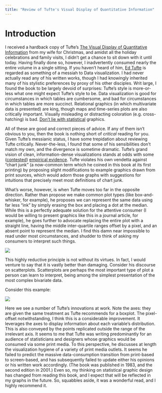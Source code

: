 ```yaml
---
title: "Review of Tufte's Visual Display of Quantitative Information"
---
```


# Introduction

I received a hardback copy of Tufte's [The Visual Display of Quantitative Information](http://smile.amazon.com/Visual-Display-Quantitative-Information/dp/0961392142/ref=sr_1_1?s=books&ie=UTF8&qid=1451697611&sr=1-1&keywords=the+visual+display+of+quantitative+information) from my wife for Christmas, and amidst all the holiday celebrations and family visits, I didn't get a chance to sit down with it until today. Having finally done so, however, I inadvertently consumed nearly the entire volume in a single sitting. 
If you haven't heard of him, [Ed Tufte](http://www.edwardtufte.com/tufte/index) is regarded as something of a messiah to Data visualization. I had never actually read any of his written works, though I had knowingly inherited many of his stylistic preferences by proxy of his other disciples. Writ large, I found the book to be largely devoid of surprises: Tufte's style is more-or-less what one might expect Tufte's style to be. Data visualization is good for circumstances in which tables are cumbersome, and bad for circumstances in which tables are more succinct. Relational graphics (in which multivariate data is presented) are king, though maps and time-series plots are also critically important. Visually misleading or distracting coloration (e.g. cross-hatching) is bad. [Don't lie with statistical](http://smile.amazon.com/How-Lie-Statistics-Darrell-Huff/dp/0393310728/ref=sr_1_1?s=books&ie=UTF8&qid=1451698516&sr=1-1&keywords=how+to+lie+with+statistics) graphics.

All of these are good and correct pieces of advice. If any of them isn't obvious to you, then the book is nothing short of _critical_ reading for you. Given Tufte's messianic status, I have some trepidation about reviewing Tufte critically. Never-the-less, I found that some of his sensibilities don't match my own, and the divergence is sometime dramatic.
Tufte's grand vision of clean, information-dense visualizations stands at odds with some ([contested](http://www.perceptualedge.com/articles/visual_business_intelligence/the_chartjunk_debate.pdf)) [empirical evidence](http://hci.usask.ca/uploads/173-pap0297-bateman.pdf). Tufte violates his own vendetta against "chart junk" (a now-common term which he coined in this book at its first printing) by proposing slight modifications to example graphics drawn from print sources, which would adorn those graphs with suggestions for intuitions that precisely meet most definitions of chart junk.

What's worse, however, is when Tufte moves too far in the opposite direction. Rather than propose we make common plot types (like box-and-whisker, for example), he proposes we can represent the same data using far less "ink" by simply erasing the box and placing a dot at the median. While this is a perfectly adequate solution for the attentive consumer (I would be willing to present graphics like this in a journal article, for example), he goes further to advocate replacing the entire plot with a straight line, having the middle inter-quartile ranges offset by a pixel, and an absent point to represent the median. I find this damn near impossible to read under most circumstances, and shudder to think of asking my consumers to interpret such things.

[![](http://i.stack.imgur.com/LsZIL.png)](http://stackoverflow.com/questions/24152177/controlling-spacing-in-custom-ggplot2-geoms)

This highly reductive principle is not without its virtues. In fact, I would venture to say that it is vastly better than damaging. Consider his discourse on scatterplots. Scatterplots are perhaps the most important type of plot a person can learn to interpret, being among the simplest presentation of the most complex bivariate data. 

Consider this example: 

[![](http://www.cl.cam.ac.uk/~sjm217/projects/graphics/faithful.png)](https://futhermet.wordpress.com/2007/07/25/quantitative-notes-from-tufte/)

Here we see a number of Tufte's innovations at work. Note the axes: they are given the same treatment as Tufte recommends for a boxplot. The pixel-offset notwithstanding, I think this is a considerable improvement. It leverages the axes to display information about each variable's distribution. This is also conveyed by the points replicated outside the range of the irrelevant axis. It seems to me that Tufte was writing predominantly for an audience of statisticians and designers whose graphics would be consumed via some print media. To this perspective, he discusses at length the visualization hygiene of a variety of print media outlets. It seems he failed to predict the massive data-consumption transition from print-based to screen-based, and has subsequently failed to update either his opinions or his written work accordingly. (The book was published in 1983, and the second edition in 2001.) Even so, my thinking on statistical graphic design has changed from reading this book, and I expect that will be reflected in my graphs in the future. So, squabbles aside, it was a wonderful read, and I highly recommend it.
